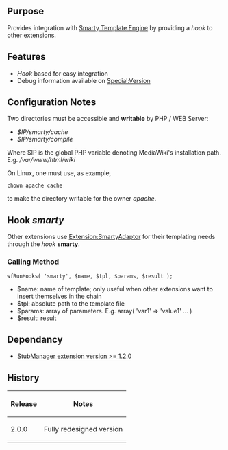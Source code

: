 {{Extension
|name        = SmartyAdaptor
|status      = beta
|author      = [[user:jldupont|Jean-Lou Dupont]]
|image       =
|version     = 1.0.0
|update      =
|mediawiki   = 1.11 (should work on other versions)
|download    = [http://mediawiki.googlecode.com/svn/tags/SmartyAdaptor/ SVN]
|readme      =
|changelog   = See SVN ($Id$)
|description = 
|parameters  =
|rights      =
|example     =
}}
== Purpose ==
Provides integration with [http://smarty.net/ Smarty Template Engine] by providing a ''hook'' to other extensions.

== Features ==
* ''Hook'' based for easy integration
* Debug information available on [[Special:Version]]

== Configuration Notes ==
Two directories must be accessible and '''writable''' by PHP / WEB Server:
* ''$IP/smarty/cache'' 
* ''$IP/smarty/compile''
Where $IP is the global PHP variable denoting MediaWiki's installation path. E.g. ''/var/www/html/wiki''

On Linux, one must use, as example, <pre>chown apache cache</pre> to make the directory writable for the owner ''apache''.

== Hook ''smarty'' ==
Other extensions use [[Extension:SmartyAdaptor]] for their templating needs through the ''hook'' '''smarty'''.

=== Calling Method ===
<pre>wfRunHooks( 'smarty', $name, $tpl, $params, $result );</pre>
* $name: name of template; only useful when other extensions want to insert themselves in the chain
* $tpl: absolute path to the template file
* $params: array of parameters. E.g. array( 'var1' => 'value1' ... )
* $result: result

<!--{{
== Example ==
[[{{FULLPAGENAMEE}}/Tests]]
}}-->

== Dependancy ==
* [[Extension:StubManager|StubManager extension version >= 1.2.0 ]]
{{Pear|SmartyAdaptor}}

== History ==
{|border=1
! Release !! Notes
|-
| 2.0.0 || Fully redesigned version
|}

